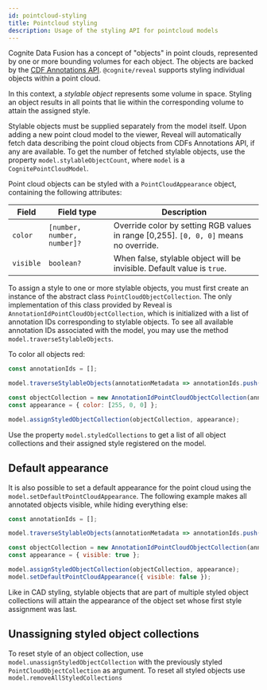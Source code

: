```yaml
---
id: pointcloud-styling
title: Pointcloud styling
description: Usage of the styling API for pointcloud models
---
```


Cognite Data Fusion has a concept of "objects" in point clouds, represented by one or more bounding volumes for 
each object. The objects are backed by the [CDF Annotations API](https://docs.cognite.com/api/v1/#tag/Annotations). 
`@cognite/reveal` supports styling individual objects within a point cloud.


<DemoWrapper name="Cognite3DViewerDemo" modelType="pointcloud" />

In this context, a _stylable object_ represents some volume in space. Styling an object results in all points that lie within the corresponding volume to attain the assigned style.

Stylable objects must be supplied separately from the model itself. Upon adding a new point cloud model to the viewer, Reveal will automatically fetch data describing the point cloud objects from CDFs Annotations API, if any are available. To get the number of fetched stylable objects, use the property `model.stylableObjectCount`, where `model` is a `CognitePointCloudModel`.

Point cloud objects can be styled with a `PointCloudAppearance` object, containing the following attributes:

| Field                      | Field type                      | Description                                                                           |
|----------------------------|---------------------------------|---------------------------------------------------------------------------------------|
| `color`                    | `[number, number, number]?`     | Override color by setting RGB values in range [0,255]. `[0, 0, 0]` means no override. |
| `visible`                  | `boolean?`                      | When false, stylable object will be invisible. Default value is `true`.               |

To assign a style to one or more stylable objects, you must first create an instance of the abstract class `PointCloudObjectCollection`. The only implementation of this class provided by Reveal is `AnnotationIdPointCloudObjectCollection`, which is initialized with a list of annotation IDs corresponding to stylable objects. To see all available annotation IDs associated with the model, you may use the method `model.traverseStylableObjects`.

To color all objects red:

```js runnable
const annotationIds = [];

model.traverseStylableObjects(annotationMetadata => annotationIds.push(annotationMetadata.annotationId));

const objectCollection = new AnnotationIdPointCloudObjectCollection(annotationIds);
const appearance = { color: [255, 0, 0] };

model.assignStyledObjectCollection(objectCollection, appearance);
```

Use the property `model.styledCollections` to get a list of all object collections and their assigned style registered on the model.

## Default appearance

It is also possible to set a default appearance for the point cloud using the `model.setDefaultPointCloudAppearance`. The following example makes all annotated objects visible, while hiding everything else:

```js runnable
const annotationIds = [];

model.traverseStylableObjects(annotationMetadata => annotationIds.push(annotationMetadata.annotationId));

const objectCollection = new AnnotationIdPointCloudObjectCollection(annotationIds);
const appearance = { visible: true };

model.assignStyledObjectCollection(objectCollection, appearance);
model.setDefaultPointCloudAppearance({ visible: false });
```

Like in CAD styling, stylable objects that are part of multiple styled object collections will attain the appearance of the object set whose first style assignment was last.

## Unassigning styled object collections

To reset style of an object collection, use `model.unassignStyledObjectCollection` with the previously styled `PointCloudObjectCollection` as argument. To reset all styled objects use `model.removeAllStyledCollections`
